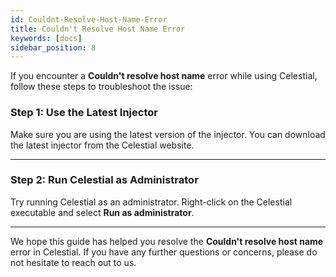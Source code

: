 ```yaml
---
id: Couldnt-Resolve-Host-Name-Error
title: Couldn't Resolve Host Name Error
keywords: [docs]
sidebar_position: 8
---
```


If you encounter a **Couldn't resolve host name** error while using Celestial, follow these steps to troubleshoot the issue:

### Step 1: Use the Latest Injector

Make sure you are using the latest version of the injector. You can download the latest injector from the Celestial website.

---

### Step 2: Run Celestial as Administrator

Try running Celestial as an administrator. Right-click on the Celestial executable and select **Run as administrator**.

---

We hope this guide has helped you resolve the **Couldn't resolve host name** error in Celestial. If you have any further questions or concerns, please do not hesitate to reach out to us.